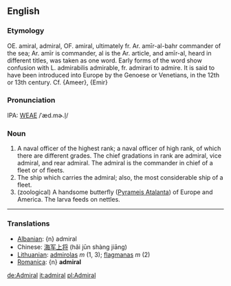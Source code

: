 ==English==
===Etymology===
OE. amiral, admiral, OF. amiral, ultimately fr. Ar. amīr-al-bahr commander of the sea; Ar. amīr is commander, al is the Ar. article, and amīr-al, heard in different titles, was taken as one word. Early forms  of the word show confusion with L. admirabilis admirable, fr. admirari to admire. It is said to have been introduced into  Europe by the Genoese or Venetians, in the 12th or 13th century. Cf. {Ameer}, {Emir}

===Pronunciation===
IPA: [[WEAE]] /ˈæd.mɚ.l̩/

===Noun===
# A naval officer of the highest rank; a naval officer of high rank, of which there are different grades. The chief  gradations in rank are admiral, vice admiral, and rear admiral. The admiral is the commander in chief of a fleet or of fleets.
# The ship which carries the admiral; also, the most considerable ship of a fleet. 
# (zoological) A handsome butterfly ([[Pyrameis Atalanta]]) of Europe and America. The larva feeds on nettles.
----

===Translations===
*[[Albanian]]: {n} admiral
*Chinese: [[海军上将]] (hǎi jūn shàng jiāng)
*[[Lithuanian]]: [[admirolas]] ''m'' (1, 3); [[flagmanas]] ''m'' (2)
*[[Romanica]]: {n} <b>admiral</b>

[[de:Admiral]]
[[it:admiral]]
[[pl:Admiral]]
